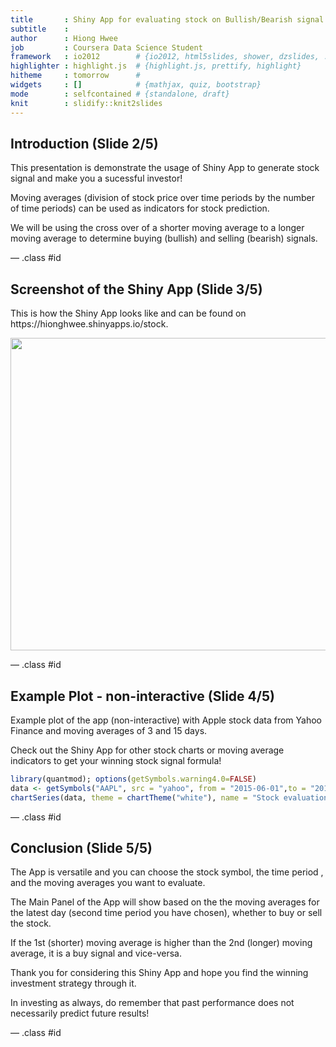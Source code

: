 ```yaml
---
title       : Shiny App for evaluating stock on Bullish/Bearish signal through moving averages
subtitle    : 
author      : Hiong Hwee
job         : Coursera Data Science Student
framework   : io2012        # {io2012, html5slides, shower, dzslides, ...}
highlighter : highlight.js  # {highlight.js, prettify, highlight}
hitheme     : tomorrow      # 
widgets     : []            # {mathjax, quiz, bootstrap}
mode        : selfcontained # {standalone, draft}
knit        : slidify::knit2slides
---
```


## Introduction (Slide 2/5)

<p>This presentation is demonstrate the usage of Shiny App to generate stock signal and make you a sucessful investor!</p>

<p>Moving averages (division of stock price over time periods by the number of time periods) can be used as indicators for stock prediction. </p>

We will be using the cross over of a shorter moving average to a longer moving average to determine buying (bullish) and selling (bearish) signals.

--- .class #id 

## Screenshot of the Shiny App (Slide 3/5)

This is how the Shiny App looks like and can be found on https://hionghwee.shinyapps.io/stock.

<div style='text-align: center;'>
<img height='500' width='1000' src='./assets/img/Course9.jpg' />
</div>


--- .class #id 


## Example Plot - non-interactive (Slide 4/5)
<p>Example plot of the app (non-interactive) with Apple stock data from Yahoo Finance and moving averages of 3 and 15 days. </p>

Check out the Shiny App for other stock charts or moving average indicators to get your winning stock signal formula!
```r
library(quantmod); options(getSymbols.warning4.0=FALSE)
data <- getSymbols("AAPL", src = "yahoo", from = "2015-06-01",to = "2015-09-26", auto.assign = FALSE)
chartSeries(data, theme = chartTheme("white"), name = "Stock evaluation", type = "candlesticks", TA= "addSMA(n=3);addSMA(n=15)")
```

--- .class #id 


## Conclusion (Slide 5/5)

<p>The App is versatile and you can choose the stock symbol, the time period , and the moving averages you want to evaluate. </p>

<p>The Main Panel of the App will show based on the the moving averages for the latest day (second time period you have chosen), whether to buy or sell the stock. </p>

<p>If the 1st (shorter) moving average is higher than the 2nd (longer) moving average, it is a buy signal and vice-versa.</p>

<p>Thank you for considering this Shiny App and hope you find the winning investment strategy through it. </p>

In investing as always, do remember that past performance does not necessarily predict future results!

--- .class #id 

